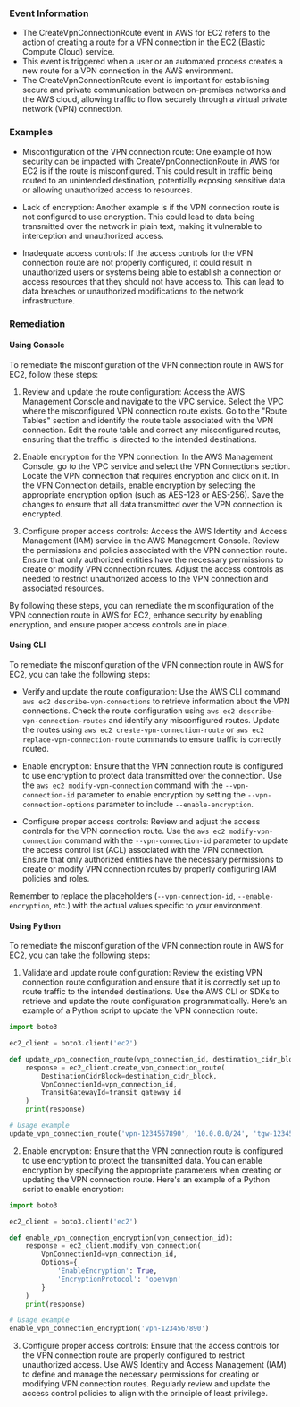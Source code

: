 
### Event Information

- The CreateVpnConnectionRoute event in AWS for EC2 refers to the action of creating a route for a VPN connection in the EC2 (Elastic Compute Cloud) service.
- This event is triggered when a user or an automated process creates a new route for a VPN connection in the AWS environment.
- The CreateVpnConnectionRoute event is important for establishing secure and private communication between on-premises networks and the AWS cloud, allowing traffic to flow securely through a virtual private network (VPN) connection.


### Examples

- Misconfiguration of the VPN connection route: One example of how security can be impacted with CreateVpnConnectionRoute in AWS for EC2 is if the route is misconfigured. This could result in traffic being routed to an unintended destination, potentially exposing sensitive data or allowing unauthorized access to resources.

- Lack of encryption: Another example is if the VPN connection route is not configured to use encryption. This could lead to data being transmitted over the network in plain text, making it vulnerable to interception and unauthorized access.

- Inadequate access controls: If the access controls for the VPN connection route are not properly configured, it could result in unauthorized users or systems being able to establish a connection or access resources that they should not have access to. This can lead to data breaches or unauthorized modifications to the network infrastructure.

### Remediation

#### Using Console

To remediate the misconfiguration of the VPN connection route in AWS for EC2, follow these steps:

1. Review and update the route configuration: Access the AWS Management Console and navigate to the VPC service. Select the VPC where the misconfigured VPN connection route exists. Go to the "Route Tables" section and identify the route table associated with the VPN connection. Edit the route table and correct any misconfigured routes, ensuring that the traffic is directed to the intended destinations.

2. Enable encryption for the VPN connection: In the AWS Management Console, go to the VPC service and select the VPN Connections section. Locate the VPN connection that requires encryption and click on it. In the VPN Connection details, enable encryption by selecting the appropriate encryption option (such as AES-128 or AES-256). Save the changes to ensure that all data transmitted over the VPN connection is encrypted.

3. Configure proper access controls: Access the AWS Identity and Access Management (IAM) service in the AWS Management Console. Review the permissions and policies associated with the VPN connection route. Ensure that only authorized entities have the necessary permissions to create or modify VPN connection routes. Adjust the access controls as needed to restrict unauthorized access to the VPN connection and associated resources.

By following these steps, you can remediate the misconfiguration of the VPN connection route in AWS for EC2, enhance security by enabling encryption, and ensure proper access controls are in place.

#### Using CLI

To remediate the misconfiguration of the VPN connection route in AWS for EC2, you can take the following steps:

- Verify and update the route configuration: Use the AWS CLI command `aws ec2 describe-vpn-connections` to retrieve information about the VPN connections. Check the route configuration using `aws ec2 describe-vpn-connection-routes` and identify any misconfigured routes. Update the routes using `aws ec2 create-vpn-connection-route` or `aws ec2 replace-vpn-connection-route` commands to ensure traffic is correctly routed.

- Enable encryption: Ensure that the VPN connection route is configured to use encryption to protect data transmitted over the connection. Use the `aws ec2 modify-vpn-connection` command with the `--vpn-connection-id` parameter to enable encryption by setting the `--vpn-connection-options` parameter to include `--enable-encryption`.

- Configure proper access controls: Review and adjust the access controls for the VPN connection route. Use the `aws ec2 modify-vpn-connection` command with the `--vpn-connection-id` parameter to update the access control list (ACL) associated with the VPN connection. Ensure that only authorized entities have the necessary permissions to create or modify VPN connection routes by properly configuring IAM policies and roles.

Remember to replace the placeholders (`--vpn-connection-id`, `--enable-encryption`, etc.) with the actual values specific to your environment.

#### Using Python

To remediate the misconfiguration of the VPN connection route in AWS for EC2, you can take the following steps:

1. Validate and update route configuration: Review the existing VPN connection route configuration and ensure that it is correctly set up to route traffic to the intended destinations. Use the AWS CLI or SDKs to retrieve and update the route configuration programmatically. Here's an example of a Python script to update the VPN connection route:

```python
import boto3

ec2_client = boto3.client('ec2')

def update_vpn_connection_route(vpn_connection_id, destination_cidr_block, transit_gateway_id):
    response = ec2_client.create_vpn_connection_route(
        DestinationCidrBlock=destination_cidr_block,
        VpnConnectionId=vpn_connection_id,
        TransitGatewayId=transit_gateway_id
    )
    print(response)

# Usage example
update_vpn_connection_route('vpn-1234567890', '10.0.0.0/24', 'tgw-1234567890')
```

2. Enable encryption: Ensure that the VPN connection route is configured to use encryption to protect the transmitted data. You can enable encryption by specifying the appropriate parameters when creating or updating the VPN connection route. Here's an example of a Python script to enable encryption:

```python
import boto3

ec2_client = boto3.client('ec2')

def enable_vpn_connection_encryption(vpn_connection_id):
    response = ec2_client.modify_vpn_connection(
        VpnConnectionId=vpn_connection_id,
        Options={
            'EnableEncryption': True,
            'EncryptionProtocol': 'openvpn'
        }
    )
    print(response)

# Usage example
enable_vpn_connection_encryption('vpn-1234567890')
```

3. Configure proper access controls: Ensure that the access controls for the VPN connection route are properly configured to restrict unauthorized access. Use AWS Identity and Access Management (IAM) to define and manage the necessary permissions for creating or modifying VPN connection routes. Regularly review and update the access control policies to align with the principle of least privilege.

